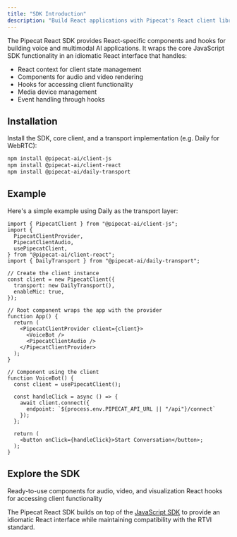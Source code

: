 ```yaml
---
title: "SDK Introduction"
description: "Build React applications with Pipecat's React client library"
---
```


The Pipecat React SDK provides React-specific components and hooks for building voice and multimodal AI applications. It wraps the core JavaScript SDK functionality in an idiomatic React interface that handles:

- React context for client state management
- Components for audio and video rendering
- Hooks for accessing client functionality
- Media device management
- Event handling through hooks

## Installation

Install the SDK, core client, and a transport implementation (e.g. Daily for WebRTC):

```bash
npm install @pipecat-ai/client-js
npm install @pipecat-ai/client-react
npm install @pipecat-ai/daily-transport
```

## Example

Here's a simple example using Daily as the transport layer:

```tsx
import { PipecatClient } from "@pipecat-ai/client-js";
import {
  PipecatClientProvider,
  PipecatClientAudio,
  usePipecatClient,
} from "@pipecat-ai/client-react";
import { DailyTransport } from "@pipecat-ai/daily-transport";

// Create the client instance
const client = new PipecatClient({
  transport: new DailyTransport(),
  enableMic: true,
});

// Root component wraps the app with the provider
function App() {
  return (
    <PipecatClientProvider client={client}>
      <VoiceBot />
      <PipecatClientAudio />
    </PipecatClientProvider>
  );
}

// Component using the client
function VoiceBot() {
  const client = usePipecatClient();

  const handleClick = async () => {
    await client.connect({
      endpoint: `${process.env.PIPECAT_API_URL || "/api"}/connect`
    });
  };

  return (
    <button onClick={handleClick}>Start Conversation</button>;
  );
}
```

## Explore the SDK

<CardGroup cols={2}>
  <Card title="Components" icon="puzzle-piece" href="/client/react/components">
    Ready-to-use components for audio, video, and visualization
  </Card>
  <Card title="Hooks" icon="code" href="/client/react/hooks">
    React hooks for accessing client functionality
  </Card>
</CardGroup>

The Pipecat React SDK builds on top of the [JavaScript SDK](/client/js/introduction) to provide an idiomatic React interface while maintaining compatibility with the RTVI standard.
